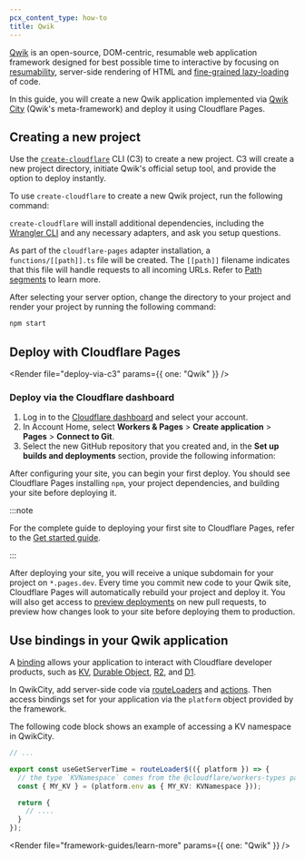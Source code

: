 ```yaml
---
pcx_content_type: how-to
title: Qwik
---
```



[Qwik](https://github.com/builderio/qwik) is an open-source, DOM-centric, resumable web application framework designed for best possible time to interactive by focusing on [resumability](https://qwik.builder.io/docs/concepts/resumable/), server-side rendering of HTML and [fine-grained lazy-loading](https://qwik.builder.io/docs/concepts/progressive/#lazy-loading) of code.

In this guide, you will create a new Qwik application implemented via [Qwik City](https://qwik.builder.io/qwikcity/overview/) (Qwik's meta-framework) and deploy it using Cloudflare Pages.

## Creating a new project

Use the [`create-cloudflare`](https://www.npmjs.com/package/create-cloudflare) CLI (C3) to create a new project. C3 will create a new project directory, initiate Qwik's official setup tool, and provide the option to deploy instantly.

To use `create-cloudflare` to create a new Qwik project, run the following command:

<PackageManagers
	type="create"
	pkg="cloudflare@latest"
	args="my-qwik-app --framework=qwik"
/>

`create-cloudflare` will install additional dependencies, including the [Wrangler CLI](/workers/wrangler/install-and-update/#check-your-wrangler-version) and any necessary adapters, and ask you setup questions.

As part of the `cloudflare-pages` adapter installation, a `functions/[[path]].ts` file will be created. The `[[path]]` filename indicates that this file will handle requests to all incoming URLs. Refer to [Path segments](/pages/functions/routing/#dynamic-routes) to learn more.

After selecting your server option, change the directory to your project and render your project by running the following command:

```sh
npm start
```

<Render file="tutorials-before-you-start" />

<Render file="framework-guides/create-github-repository" />

## Deploy with Cloudflare Pages

<Render file="deploy-via-c3" params={{ one: "Qwik" }} />

### Deploy via the Cloudflare dashboard

1. Log in to the [Cloudflare dashboard](https://dash.cloudflare.com/) and select your account.
2. In Account Home, select **Workers & Pages** > **Create application** > **Pages** > **Connect to Git**.
3. Select the new GitHub repository that you created and, in the **Set up builds and deployments** section, provide the following information:

<PagesBuildPreset framework="qwik" />

After configuring your site, you can begin your first deploy. You should see Cloudflare Pages installing `npm`, your project dependencies, and building your site before deploying it.

:::note

For the complete guide to deploying your first site to Cloudflare Pages, refer to the [Get started guide](/pages/get-started/).

:::

After deploying your site, you will receive a unique subdomain for your project on `*.pages.dev`.
Every time you commit new code to your Qwik site, Cloudflare Pages will automatically rebuild your project and deploy it. You will also get access to [preview deployments](/pages/configuration/preview-deployments/) on new pull requests, to preview how changes look to your site before deploying them to production.

## Use bindings in your Qwik application

A [binding](/pages/functions/bindings/) allows your application to interact with Cloudflare developer products, such as [KV](/kv/concepts/how-kv-works/), [Durable Object](/durable-objects/), [R2](/r2/), and [D1](https://blog.cloudflare.com/introducing-d1/).

In QwikCity, add server-side code via [routeLoaders](https://qwik.builder.io/qwikcity/route-loader/) and [actions](https://qwik.builder.io/qwikcity/action/). Then access bindings set for your application via the `platform` object provided by the framework.

The following code block shows an example of accessing a KV namespace in QwikCity.

```typescript null {4,5}
// ...

export const useGetServerTime = routeLoader$(({ platform }) => {
  // the type `KVNamespace` comes from the @cloudflare/workers-types package
  const { MY_KV } = (platform.env as { MY_KV: KVNamespace }));

  return {
    // ....
  }
});
```

<Render file="framework-guides/learn-more" params={{ one: "Qwik" }} />
